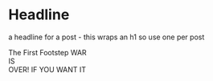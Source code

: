 
<Meta title="menu/atoms/text/headline" />

# Headline

<Subtitle>a headline for a post - this wraps an h1 so use one per post</Subtitle>

<Canvas>
  <Story name="headline">
    <Headline color="lightslategrey">The First Footstep</Headline>
  </Story>
  <Story name="headline with subheadline">
    <Column hasChildrenCentered>
      <Headline customClass={styles.warIsOver} customStyle={{ fontSize: 60 }}>
        WAR
        <br />
        IS
        <br />
        OVER!
      </Headline>
      <SubHeadline customClass={styles.ifYouWant}>IF YOU WANT IT</SubHeadline>
      <Image
        width="500"
        url="https://vintagenewsdaily.com/wp-content/uploads/2018/12/2.bp_.blogspot.compeace-for-christmas-unice-6499c7d88b9c85b0f0c495b76764615bb9e3d4ef-640x381.jpg"
      />
    </Column>
  </Story>
</Canvas>
